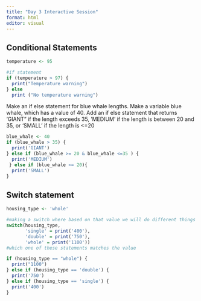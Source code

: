 ```yaml
---
title: "Day 3 Interactive Session"
format: html
editor: visual
---
```


## Conditional Statements

```r
temperature <- 95

#if statement
if (temperature > 97) {
  print("Temperature warning")
} else 
  print ("No temperature warning")


```

Make an if else statement for blue whale lengths. Make a variable blue whale, which has a value of 40. Add an if else statement that returns 'GIANT" if the length exceeds 35, 'MEDIUM' if the length is between 20 and 35, or 'SMALL' if the length is \<=20

```r
blue_whale <- 40
if (blue_whale > 35) {
  print('GIANT')
} else if (blue_whale >= 20 & blue_whale <=35 ) {
  print('MEDIUM')
 } else if (blue_whale <= 20){
  print('SMALL')
}
```

## Switch statement

```r
housing_type <- 'whole'

#making a switch where based on that value we will do different things
switch(housing_type,
       'single' = print('400'),
       'double' = print('750'),
       'whole' = print('1100'))
#which one of these statements matches the value 

if (housing_type == "whole") {
  print("1100")
} else if (housing_type == 'double') {
  print('750')
} else if (housing_type == 'single') {
  print('400')
}
```
